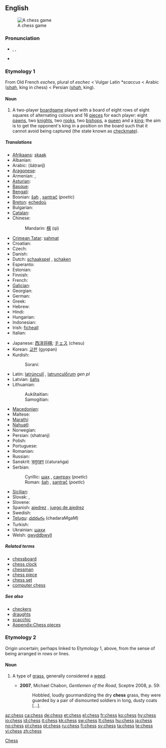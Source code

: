 {{wikipedia}}
==English==
[[Image:Checkmate2.jpg|thumb|A chess game]]

===Pronunciation===
* {{enPR|chĕs}}, {{IPA|/ʧɛs/}}, {{SAMPA|/tSEs/}}
* {{rhymes|ɛs}}

===Etymology 1===
From Old French ''esches'', plural of ''eschec'' < Vulgar Latin ''*scaccus'' < Arabic {{Arab|[[شاه]]}} (''[[shah]]'', king in chess) < Persian {{fa-Arab|[[شاه]]}} (''[[shah]]'', king).

====Noun====
{{en-noun|-}}

# A two-player [[boardgame]] played with a board of eight rows of eight squares of alternating colours and 16 [[piece]]s for each player: eight [[pawn]]s, two [[knight]]s, two [[rook]]s, two [[bishop]]s, a [[queen]] and a [[king]]; the aim is to get the opponent's king in a position on the board such that it cannot avoid being captured (the state known as [[checkmate]]).

=====Translations=====
{{trans-top|two-player board game}}
* [[Afrikaans]]: [[skaak]]
* Albanian: {{t-|sq|shah|xs=Albanian}}
* Arabic: {{Arab|[[شطرنج]]}} (šáṭranǰ) {{m}}
* [[Aragonese]]: {{t|an|axedrez}}
* Armenian: {{t-|hy|ճատրակ|tr=č̣atrak|sc=Armn|xs=Armenian}}, {{t-|hy|շախմատ|tr=šaxmat|sc=Armn|xs=Armenian}}
* [[Asturian]]: {{t|ast|axedrez}}
* [[Basque]]: {{t|eu|xake}}
* [[Bengali]]: {{t|bn|দাবা|sc=Beng}}
* Bosnian: [[šah]] {{m}}, [[santrač]] {{m}} (''poetic'')
* [[Breton]]: [[echedoù]] {{p}}
* Bulgarian: {{t-|bg|шах|m|sc=Cyrl}}
* [[Catalan]]: {{t+|ca|escacs}} {{p}}
* Chinese:
*: Mandarin: [[棋]] (qi)
* [[Crimean Tatar]]: [[şahmat]]
* Croatian: {{t-|hr|šah|m}}
* Czech: {{t+|cs|šachy|m|p}}
* Danish: {{t-|da|skak|c}}
* Dutch: [[schaakspel]] {{n}} <!--"schaken" = “to play chess”-->, [[schaken]] <!--it's a verb, but it's still the standard name of the sport/game-->
* Esperanto: {{t-|eo|ŝako|xs=Esperanto}}
* Estonian: {{t-|et|male}}
* Finnish: {{t+|fi|shakki}}
* French: {{t+|fr|échecs|m|p}}
* [[Galician]]: {{t|gl|xadrez}}
* Georgian: {{t|ka|ჭადრაკი|tr=čadraki|sc=Geor}}
* German: {{t+|de|Schach|n}}
* Greek: {{t+|el|σκάκι|n|tr=skáki|sc=Grek}}
* Hebrew: {{t|he|שחמט|m|tr=shakhmát|alt=שַׁחְמָט|sc=Hebr}}
* Hindi: {{t|hi|शतरंज|f|sc=Deva|tr=śatrãñj}}
* Hungarian: {{t+|hu|sakk}}
* Indonesian: {{t+|id|catur|xs=Indonesian}}
* Irish: [[ficheall]] {{f}}
* Italian: {{t+|it|scacchi|m|p}}
{{trans-mid}}
* Japanese: [[西洋将棋]]; [[チェス]] (chesu)
* Korean: [[교판]] (gyopan)
* Kurdish:
*: Sorani: {{t|ku|شه‌تڕه‌نج|tr=shatranj|sc=ku-Arab}}
* Latin: [[latrunculi|latrúnculī]] {{m|p}}, [[latrunculorum|latrunculṓrum]] ''gen pl''
* Latvian: [[šahs]]
* Lithuanian:
*: Aukštaitian: {{t|lt|šachmatai|m|p|alt=šachmãtai}}
*: Samogitian: {{t|bat-smg|šachmatā|m|p}}
* [[Macedonian]]: {{t|mk|шах|m|tr=šah|sc=Cyrl}}
* Maltese: {{t-|mt|ċess|xs=Maltese}}
* [[Marathi]]: {{t|mr|बुद्धिबळ|sc=Deva}}
* [[Nahuatl]]: {{t-|nah|cuappatōlli|xs=Nahuatl}}
* Norwegian: {{t+|no|sjakk|m}}
* Persian: {{fa-Arab|[[شطرنج]]}} (shatranj)
* Polish: {{t+|pl|szachy|m|p}}
* Portuguese: {{t+|pt|xadrez|m}}
* Romanian: {{t|ro|şah|n}}
* Russian: {{t+|ru|шахматы|p|tr=šáxmaty|sc=Cyrl}}
* Sanskrit: [[चतुरङग]] (ćaturaṅga)
* Serbian:
*: Cyrillic: [[шах]] {{m}}, [[сантрач]] {{m}} (''poetic'')
*: Roman: [[šah]] {{m}}, [[santrač]] {{m}} (''poetic'')
* [[Sicilian]]: {{t|scn|scacchi}}
* Slovak: {{t-|sk|šach|m}}, {{t-|sk|šachy|m|p}}
* Slovene: {{t+|sl|šah|m}}
* Spanish: [[ajedrez]] {{m}}, [[juego de ajedrez]] {{m}}
* Swedish: {{t+|sv|schack}}
* [[Telugu]]: [[చదరంగం]] (chadaraMgaM)
* Turkish: {{t+|tr|satranç}}
* Ukrainian: [[шахи]]
* Welsh: [[gwyddbwyll]] {{f}}
{{trans-bottom}}

=====Related terms=====
* [[chessboard]]
* [[chess clock]]
* [[chessman]]
* [[chess piece]]
* [[chess set]]
* [[computer chess]]

=====See also=====
{{wikibooks}}
* [[checkers]]
* [[draughts]]
* [[scacchic]]
* [[Appendix:Chess pieces]]

===Etymology 2===
Origin uncertain; perhaps linked to Etymology 1, above, from the sense of being arranged in rows or lines.

====Noun====
{{en-noun|chesses}}

# {{context|now|_|mainly|_|US}} A type of [[grass]], generally considered a [[weed]].
#* '''2007''', Michael Chabon, ''Gentlemen of the Road'', Sceptre 2008, p. 59:
#*: Hobbled, loudly gourmandizing the dry '''chess''' grass, they were guarded by a pair of dismounted soldiers in long, dusty coats [...].

[[Category:Chess| Chess]]

[[az:chess]]
[[ca:chess]]
[[de:chess]]
[[et:chess]]
[[el:chess]]
[[fr:chess]]
[[ko:chess]]
[[hy:chess]]
[[io:chess]]
[[id:chess]]
[[it:chess]]
[[kk:chess]]
[[sw:chess]]
[[lt:chess]]
[[hu:chess]]
[[ja:chess]]
[[no:chess]]
[[pl:chess]]
[[pt:chess]]
[[ru:chess]]
[[fi:chess]]
[[sv:chess]]
[[ta:chess]]
[[te:chess]]
[[vi:chess]]
[[zh:chess]]